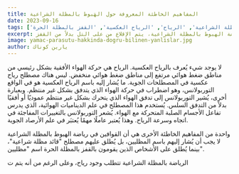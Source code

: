 ```yaml
---
title: المفاهيم الخاطئة المعروفة حول الهَبوط بالمظلة الشراعية
date: 2023-09-16
tags: ['الهَبوط بالمظلة الشراعية', 'الرياح', 'الرياح العكسية', 'القفز بالمظلة الحرة']
excerpt: على عكس المعتقد السائد، لا يُجرى القفز بالمظلة الشراعية. بدلاً من ذلك، يُجرى الإقلاع بالمظلة الشراعية عند قيام القافز بالجري وإكتسابه للسرعة اللازمة من على التل. وبالتالي، مصطلح القفز غير مناسب لرياضة الهبوط بالمظلة الشراعية. يجب استخدام مصطلح الإقلاع بدلاً من ذلك. قد يُثير السؤال المتكرر للقوَّادين في رياضة الهبوط بالمظلة الشراعية، مثل "كم مرة قفزت؟ هل قفزت من هنا؟ من أين قفزت؟" إلى حد ما من الاستياء. ذلك لأنه في رياضة الهبوط بالمظلة الشراعية، يتم الإقلاع من على التل بدلاً من القفز.
image: yamac-parasutu-hakkinda-dogru-bilinen-yanlislar.jpg
author: يارين كوناك
---
```


لا يوجد شيء يُعرف بالرياح العكسية. الرياح هي حركة الهواء الأفقية بشكل رئيسي من مناطق ضغط هوائي مرتفع إلى مناطق ضغط هوائي منخفض. ليس هناك مصطلح رياح عكسية في المصطلحات الجوية. ما يُشار إليه باسم الرياح العكسية هو في الواقع التوربولانس، وهو اضطراب في حركة الهواء الذي يتدفق بشكل غير منتظم. وبعبارة أخرى، يُشير التوربولانس إلى تدفق الهواء الذي يتحرك بشكل غير منتظم عموديًا أو أفقيًا بدلاً من التدفق السلس. يُستخدم هذا المصطلح في علم الديناميات الهوائية، الذي يدرس تفاعل الأجسام الصلبة المتحركة مع الهواء. يُشعر التوربولانس بالتغييرات المفاجئة في اتجاه وسرعة الرياح. وهذا يُعتبر عاملًا مهمًا يُعتبَر في علم الأرصاد الجوية.

واحدة من المفاهيم الخاطئة الأخرى هي أن القوافين في رياضة الهبوط بالمظلة الشراعية لا يجب أن يُشار إليهم باسم المظليين، بل يُطلق عليهم مصطلح "قائد مظلة شراعية"، بينما يُطلق على الأشخاص الذين يقومون بالقفز بالمظلة الحرة اسم "مظليين".

الرياضة بالمظلة الشراعية تتطلب وجود رياح، وعلى الرغم من أنه يتم ت

<CustomImage src="https://raw.githubusercontent.com/ademberk90/yamacparasutusakarya-blogposts
/main/images/content/yamac-parasutu-hakkinda-dogru-bilinen-yanlislar1.png" alt="Rüzgar Çorabı" />
